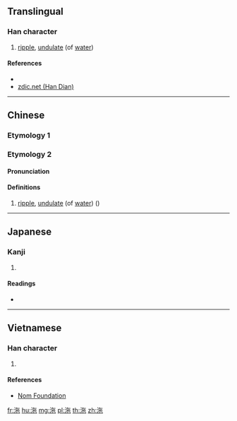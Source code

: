 {{also|沱}}
==Translingual==

===Han character===
{{Han char|rn=85|rad=水|as=05|sn=8|four=|canj=EOPD|ids=⿰氵㐌}}

# [[ripple]], [[undulate]] (of [[water]])

====References====
* {{Han ref|kx=0613.080|dkj=17244|dj=1006.070|hdz=31588.020|uh=6CB2|ud=27826}}
*[http://www.zdic.net/z/1c/js/6CB2.htm zdic.net (Han Dian)]

----

==Chinese==
{{zh-forms}}

===Etymology 1===
{{zh-see|沱|a}}

===Etymology 2===
====Pronunciation====
{{zh-pron
|m=duò
|mc=y
|oc=y
|ma=
|cat=v
}}

====Definitions====
{{zh-hanzi}}

# [[ripple]], [[undulate]] (of [[water]]) ({{zh-only|淡沲}})

----

==Japanese==

===Kanji===
{{ja-kanji|grade=|rs=水05}}

# {{defn|lang=ja|sort=水05}}

====Readings====
* {{ja-readings|on=[[た]] (ta), [[だ]] (da)|kun=}}

----

==Vietnamese==

===Han character===
{{vi-readings|rs=水05| hanviet = nhãn}}

# {{defn|lang=vi|sort=水05}}

====References====
*[http://nomfoundation.org/common/nom_details.php?codepoint=6cb2 Nom Foundation]

[[fr:沲]]
[[hu:沲]]
[[mg:沲]]
[[pl:沲]]
[[th:沲]]
[[zh:沲]]